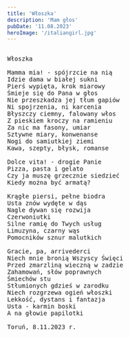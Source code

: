 ```yaml
---
title: 'Włoszka'
description: 'Mam głos'
pubDate: '11.08.2023'
heroImage: '/italiangirl.jpg'
---
```

<pre>
  
Włoszka

Mamma mia! - spójrzcie na nią
Idzie dama w białej sukni
Pierś wypięta, krok miarowy
Śmieje się do Pana w głos
Nie przeszkadza jej tłum gapiów
Ni spojrzenia, ni karcenia
Błyszczy ciemny, falowany włos
Z pieskiem kroczy na ramieniu
Za nic ma fasony, umiar
Sztywne miary, konwenanse
Nogi do samiutkiej ziemi
Kawa, szepty, błysk, romanse

Dolce vita! - drogie Panie
Pizza, pasta i gelato
Czy ja muszę grzecznie siedzieć 
Kiedy można być armatą?

Krągłe piersi, pełne biodra
Usta znów wydęte w dąs
Nagle dywan się rozwija
Czerwoniutki
Silne ramię do Twych usług
Limuzyna, czarny wąs
Pomocników sznur malutkich

Gracie, pa, arrivederci
Niech mnie bronią Wszyscy Święci
Przed zmarzliną wieczną w zadzie
Zahamowań, słów poprawnych
Śmiechów stu
Stłumionych gdzieś w zarodku
Niech rozgrzewa ogień włoszki
Lekkość, dystans i fantazja
Usta - karmin boski
A na głowie papilotki

Toruń, 8.11.2023 r.

</pre>
